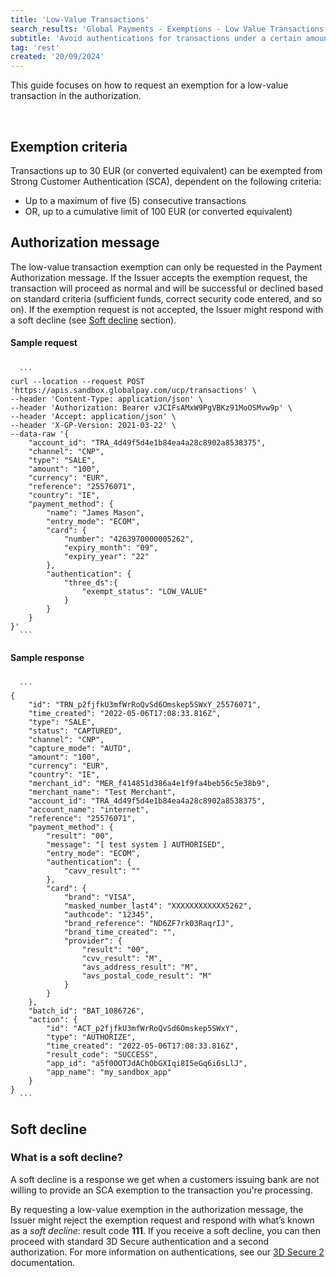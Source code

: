 ```yaml
---
title: 'Low-Value Transactions'
search_results: 'Global Payments - Exemptions - Low Value Transactions'
subtitle: 'Avoid authentications for transactions under a certain amount.'
tag: 'rest'
created: '20/09/2024'
---
```

This guide focuses on how to request an exemption for a low-value transaction in the authorization.

<br/>

## Exemption criteria
Transactions up to 30 EUR (or converted equivalent) can be exempted from Strong Customer Authentication (SCA), dependent on the following criteria:
* Up to a maximum of five (5) consecutive transactions
* OR, up to a cumulative limit of 100 EUR (or converted equivalent)


## Authorization message
The low-value transaction exemption can only be requested in the Payment Authorization message. If the Issuer accepts the exemption request, the transaction will proceed as normal and will be successful or declined based on standard criteria (sufficient funds, correct security code entered, and so on). If the exemption request is not accepted, the Issuer might respond with a soft decline (see [Soft decline](#soft-decline) section).


#### Sample request
<Code id="JSON" language="JSON" title="JSON" active>
  ```
curl --location --request POST 'https://apis.sandbox.globalpay.com/ucp/transactions' \
--header 'Content-Type: application/json' \
--header 'Authorization: Bearer vJCIFsAMxW9PgVBKz91MoOSMvw9p' \
--header 'Accept: application/json' \
--header 'X-GP-Version: 2021-03-22' \
--data-raw '{
    "account_id": "TRA_4d49f5d4e1b84ea4a28c8902a8538375",
    "channel": "CNP",
    "type": "SALE",
    "amount": "100",
    "currency": "EUR",
    "reference": "25576071",
    "country": "IE",
    "payment_method": {
        "name": "James Mason",
        "entry_mode": "ECOM",
        "card": {
            "number": "4263970000005262",
            "expiry_month": "09",
            "expiry_year": "22"
        },
        "authentication": {
            "three_ds":{
                "exempt_status": "LOW_VALUE"
            }
        }
    }
}'
  ```
</Code>


#### Sample response
<Code id="JSON" language="JSON" title="JSON" active>
  ```
{
    "id": "TRN_p2fjfkU3mfWrRoQvSd6Omskep5SWxY_25576071",
    "time_created": "2022-05-06T17:08:33.816Z",
    "type": "SALE",
    "status": "CAPTURED",
    "channel": "CNP",
    "capture_mode": "AUTO",
    "amount": "100",
    "currency": "EUR",
    "country": "IE",
    "merchant_id": "MER_f414851d386a4e1f9fa4beb56c5e38b9",
    "merchant_name": "Test Merchant",
    "account_id": "TRA_4d49f5d4e1b84ea4a28c8902a8538375",
    "account_name": "internet",
    "reference": "25576071",
    "payment_method": {
        "result": "00",
        "message": "[ test system ] AUTHORISED",
        "entry_mode": "ECOM",
        "authentication": {
            "cavv_result": ""
        },
        "card": {
            "brand": "VISA",
            "masked_number_last4": "XXXXXXXXXXXX5262",
            "authcode": "12345",
            "brand_reference": "ND6ZF7rk03RaqrIJ",
            "brand_time_created": "",
            "provider": {
                "result": "00",
                "cvv_result": "M",
                "avs_address_result": "M",
                "avs_postal_code_result": "M"
            }
        }
    },
    "batch_id": "BAT_1086726",
    "action": {
        "id": "ACT_p2fjfkU3mfWrRoQvSd6Omskep5SWxY",
        "type": "AUTHORIZE",
        "time_created": "2022-05-06T17:08:33.816Z",
        "result_code": "SUCCESS",
        "app_id": "a5f0OOTJdAChObGXIqi8I5eGq6i6sLlJ",
        "app_name": "my_sandbox_app"
    }
}
  ```
</Code>

## Soft decline
### What is a soft decline?
A soft decline is a response we get when a customers issuing bank are not willing to provide an SCA exemption to the transaction you're processing.

By requesting a low-value exemption in the authorization message, the Issuer might reject the exemption request and respond with what’s known as a *soft decline*: result code **111**. If you receive a soft decline, you can then proceed with standard 3D Secure authentication and a second authorization. For more information on authentications, see our [3D Secure 2](/docs/risk-management/3D-secure/overview) documentation.
